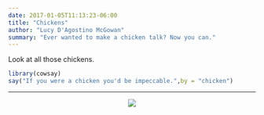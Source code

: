 ```yaml
---
date: 2017-01-05T11:13:23-06:00
title: "Chickens"
author: "Lucy D'Agostino McGowan"
summary: "Ever wanted to make a chicken talk? Now you can."
---
```


Look at all those chickens.

```r
library(cowsay)
say("If you were a chicken you'd be impeccable.",by = "chicken")
```

***

<center>
![](http://i.imgur.com/R6QsDRw.gif) 

</center>